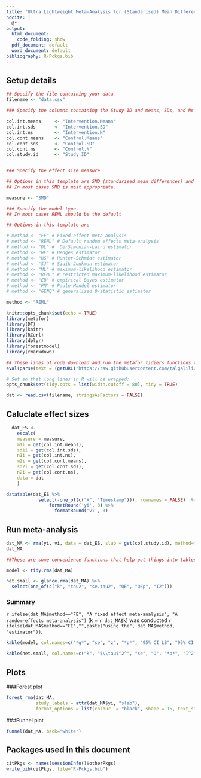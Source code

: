 ```yaml
---
title: "Ultra Lightweight Meta-Analysis for (Standarised) Mean Differences"
nocite: |
  @*
output:
  html_document:
    code_folding: show
  pdf_document: default
  word_document: default
bibliography: R-Pckgs.bib
---
```


## Setup details
```r

## Specify the file containing your data
filename <- "data.csv"

### Specify the columns containing the Study ID and means, SDs, and Ns for intervention and control within the file

col.int.means     <- "Intervention.Means"
col.int.sds       <- "Intervention.SD"
col.int.ns        <- "Intervention.N"
col.cont.means    <- "Control.Means"
col.cont.sds      <- "Control.SD"
col.cont.ns       <- "Control.N"
col.study.id      <- "Study.ID"


### Specify the effect size measure

## Options in this template are SMD (standarised mean differences) and MD (raw mean differences). 
## In most cases SMD is most appropriate.

measure <- "SMD"

### Specify the model type. 
## In most cases REML should be the default

## Options in this template are 

# method <- "FE" # Fixed effect meta-analysis
# method <- "REML" # Default random effects meta-analysis
# method <- "DL" #  DerSimonian-Laird estimator
# method <- "HE" # Hedges estimator
# method <- "HS" # Hunter-Schmidt estimator
# method <- "SJ" # Sidik-Jonkman estimator
# method <- "ML" # maximum-likelihood estimator
# method <- "REML" # restricted maximum-likelihood estimator
# method <- "EB" # empirical Bayes estimator
# method <- "PM" # Paule-Mandel estimator
# method <- "GENQ" # generalized Q-statistic estimator

method <- "REML"

```


```r
knitr::opts_chunk$set(echo = TRUE)
library(metafor)
library(DT)
library(knitr)
library(RCurl)
library(dplyr)
library(forestmodel)
library(rmarkdown)

## These lines of code download and run the metafor_tidiers functions that implement broom type tidy data functions for rma objects
eval(parse(text = (getURL("https://raw.githubusercontent.com/talgalili/broom/master/R/metafor_tidiers.R", ssl.verifypeer = FALSE))))

# Set so that long lines in R will be wrapped:
opts_chunk$set(tidy.opts = list(width.cutoff = 80), tidy = TRUE)

```

```r
dat <- read.csv(filename, stringsAsFactors = FALSE)
```

## Caluclate effect sizes
```r
  dat_ES <-
    escalc(
    measure = measure,
    m1i = get(col.int.means),
    sd1i = get(col.int.sds),  
    n1i = get(col.int.ns),  
    m2i = get(col.cont.means),
    sd2i = get(col.cont.sds),  
    n2i = get(col.cont.ns),  
    data = dat
    )
```

```r
datatable(dat_ES %>% 
            select(-one_of(c("X", "Timestamp"))), rownames = FALSE)  %>% 
                formatRound('yi', 3) %>% 
                  formatRound('vi', 3)
```


## Run meta-analysis
```r
dat_MA <- rma(yi, vi, data = dat_ES, slab = get(col.study.id), method=method)
dat_MA
```

```r
##These are some convenience functions that help put things into tables for easier interpretation.

model <- tidy.rma(dat_MA)

het.small <- glance.rma(dat_MA) %>% 
  select(one_of(c("k", "tau2", "se.tau2", "QE", "QEp", "I2")))

```


### Summary

`r ifelse(dat_MA$method=="FE", "A fixed effect meta-analysis", "A random-effects meta-analysis")` (k = `r dat_MA$k`) was conducted `r ifelse(dat_MA$method=="FE","",paste("using the", dat_MA$method, "estimator"))`.


```r
kable(model, col.names=c("*g*", "se", "z", "*p*", "95% CI LB", "95% CI UB"), row.names=FALSE, digits = 3, caption="Effect Size")
```


```r
kable(het.small, col.names=c("k", "$\\tau$^2^", "se", "Q", "*p*", "I^2^"), digits = 3, caption="Heterogeneity")
```

## Plots
###Forest plot
```r
forest_rma(dat_MA, 
           study_labels = attr(dat_MA$yi, "slab"),
           format_options = list(colour  = "black", shape = 15, text_size = 4, banded = TRUE))
```

###Funnel plot
```r
funnel(dat_MA, back="white")
```

## Packages used in this document
```r
citPkgs <- names(sessionInfo()$otherPkgs)
write_bib(citPkgs, file="R-Pckgs.bib")
```